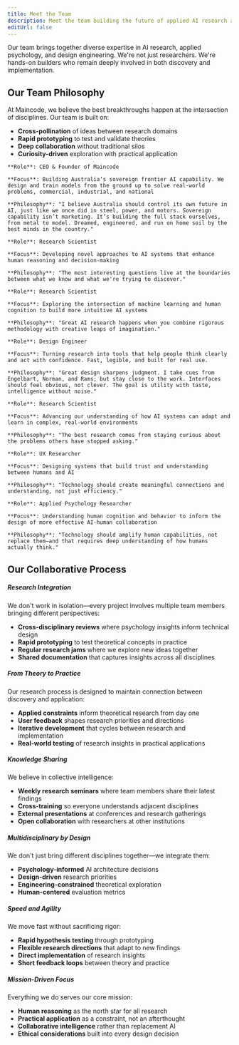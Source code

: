 ```yaml
---
title: Meet the Team
description: Meet the team building the future of applied AI research at Maincode
editUrl: false
---
```



<OptimizedImage src={teamPhoto} alt="Maincode Team" width={1920} height={1080} loading="eager" />

Our team brings together diverse expertise in AI research, applied psychology, and design engineering. We're not just researchers. We're hands-on builders who remain deeply involved in both discovery and implementation.

## Our Team Philosophy

At Maincode, we believe the best breakthroughs happen at the intersection of disciplines. Our team is built on:
- **Cross-pollination** of ideas between research domains
- **Rapid prototyping** to test and validate theories
- **Deep collaboration** without traditional silos
- **Curiosity-driven** exploration with practical application

<CardGrid>
  <Card title="Dave Lemphers ">
    <OptimizedImage src={davePhoto} alt="Dave" width={800} height={800} />
    
    **Role**: CEO & Founder of Maincode
    
    **Focus**: Building Australia’s sovereign frontier AI capability. We design and train models from the ground up to solve real-world problems, commercial, industrial, and national
    
    **Philosophy**: "I believe Australia should control its own future in AI, just like we once did in steel, power, and motors. Sovereign capability isn’t marketing. It’s building the full stack ourselves, from metal to model. Dreamed, engineered, and run on home soil by the best minds in the country."
  </Card>
  
  <Card title="Dr. Fabian Waschkowski">
    <OptimizedImage src={fabianPhoto} alt="Fabian" width={800} height={800} />
    
    **Role**: Research Scientist
    
    **Focus**: Developing novel approaches to AI systems that enhance human reasoning and decision-making
    
    **Philosophy**: "The most interesting questions live at the boundaries between what we know and what we're trying to discover."
  </Card>

  <Card title="Dr. Lukas Wesemann">
    <OptimizedImage src={lukasPhoto} alt="Lukas" width={800} height={800} />
    
    **Role**: Research Scientist
    
    **Focus**: Exploring the intersection of machine learning and human cognition to build more intuitive AI systems
    
    **Philosophy**: "Great AI research happens when you combine rigorous methodology with creative leaps of imagination."
  </Card>

  <Card title="Kees Bakker">
    <OptimizedImage src={keesPhoto} alt="Kees" width={800} height={800} />
    
    **Role**: Design Engineer
    
    **Focus**: Turning research into tools that help people think clearly and act with confidence. Fast, legible, and built for real use.
    
    **Philosophy**: "Great design sharpens judgment. I take cues from Engelbart, Norman, and Rams; but stay close to the work. Interfaces should feel obvious, not clever. The goal is utility with taste, intelligence without noise."
  </Card>
  
  
  <Card title="Dr. Sara E. Rodríguez Gómez">
    <OptimizedImage src={saraPhoto} alt="Sara" width={800} height={800} />
    
    **Role**: Research Scientist
    
    **Focus**: Advancing our understanding of how AI systems can adapt and learn in complex, real-world environments
    
    **Philosophy**: "The best research comes from staying curious about the problems others have stopped asking."
  </Card>
  
  <Card title="Dr. Amanda Baughan">
    <OptimizedImage src={amandaPhoto} alt="Amanda" width={800} height={800} />
    
    **Role**: UX Researcher
    
    **Focus**: Designing systems that build trust and understanding between humans and AI
    
    **Philosophy**: "Technology should create meaningful connections and understanding, not just efficiency."
  </Card>
  
  <Card title="Luke Borgnolo">
    <OptimizedImage src={lukePhoto} alt="Luke" width={800} height={800} />
    
    **Role**: Applied Psychology Researcher
    
    **Focus**: Understanding human cognition and behavior to inform the design of more effective AI-human collaboration
    
    **Philosophy**: "Technology should amplify human capabilities, not replace them—and that requires deep understanding of how humans actually think."
  </Card>
</CardGrid>

## Our Collaborative Process

##### Research Integration
We don't work in isolation—every project involves multiple team members bringing different perspectives:
- **Cross-disciplinary reviews** where psychology insights inform technical design
- **Rapid prototyping** to test theoretical concepts in practice
- **Regular research jams** where we explore new ideas together
- **Shared documentation** that captures insights across all disciplines

##### From Theory to Practice
Our research process is designed to maintain connection between discovery and application:
- **Applied constraints** inform theoretical research from day one
- **User feedback** shapes research priorities and directions
- **Iterative development** that cycles between research and implementation
- **Real-world testing** of research insights in practical applications

##### Knowledge Sharing
We believe in collective intelligence:
- **Weekly research seminars** where team members share their latest findings
- **Cross-training** so everyone understands adjacent disciplines
- **External presentations** at conferences and research gatherings
- **Open collaboration** with researchers at other institutions


##### Multidisciplinary by Design
We don't just bring different disciplines together—we integrate them:
- **Psychology-informed** AI architecture decisions
- **Design-driven** research priorities
- **Engineering-constrained** theoretical exploration
- **Human-centered** evaluation metrics

##### Speed and Agility
We move fast without sacrificing rigor:
- **Rapid hypothesis testing** through prototyping
- **Flexible research directions** that adapt to new findings
- **Direct implementation** of research insights
- **Short feedback loops** between theory and practice

##### Mission-Driven Focus
Everything we do serves our core mission:
- **Human reasoning** as the north star for all research
- **Practical application** as a constraint, not an afterthought
- **Collaborative intelligence** rather than replacement AI
- **Ethical considerations** built into every design decision
